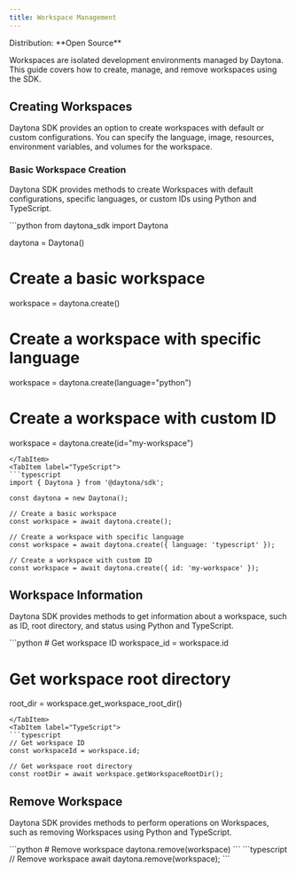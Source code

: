 ```yaml
---
title: Workspace Management
---
```



<Label>
  Distribution: **Open Source**
</Label>

Workspaces are isolated development environments managed by Daytona. This guide covers how to create, manage, and remove workspaces using the SDK.

## Creating Workspaces

Daytona SDK provides an option to create workspaces with default or custom configurations. You can specify the language, image, resources, environment variables, and volumes for the workspace.

### Basic Workspace Creation

Daytona SDK provides methods to create Workspaces with default configurations, specific languages, or custom IDs using Python and TypeScript.

<Tabs>
<TabItem label="Python">
```python
from daytona_sdk import Daytona

daytona = Daytona()

# Create a basic workspace

workspace = daytona.create()

# Create a workspace with specific language

workspace = daytona.create(language="python")

# Create a workspace with custom ID

workspace = daytona.create(id="my-workspace")

```
</TabItem>
<TabItem label="TypeScript">
```typescript
import { Daytona } from '@daytona/sdk';

const daytona = new Daytona();

// Create a basic workspace
const workspace = await daytona.create();

// Create a workspace with specific language
const workspace = await daytona.create({ language: 'typescript' });

// Create a workspace with custom ID
const workspace = await daytona.create({ id: 'my-workspace' });
```

</TabItem>
</Tabs>

## Workspace Information

Daytona SDK provides methods to get information about a workspace, such as ID, root directory, and status using Python and TypeScript.

<Tabs>
<TabItem label="Python">
```python
# Get workspace ID
workspace_id = workspace.id

# Get workspace root directory

root_dir = workspace.get_workspace_root_dir()

```
</TabItem>
<TabItem label="TypeScript">
```typescript
// Get workspace ID
const workspaceId = workspace.id;

// Get workspace root directory
const rootDir = await workspace.getWorkspaceRootDir();
```

</TabItem>
</Tabs>

## Remove Workspace

Daytona SDK provides methods to perform operations on Workspaces, such as removing Workspaces using Python and TypeScript.

<Tabs>
<TabItem label="Python">
```python
# Remove workspace
daytona.remove(workspace)
```
</TabItem>
<TabItem label="TypeScript">
```typescript
// Remove workspace
await daytona.remove(workspace);
```
</TabItem>
</Tabs>
